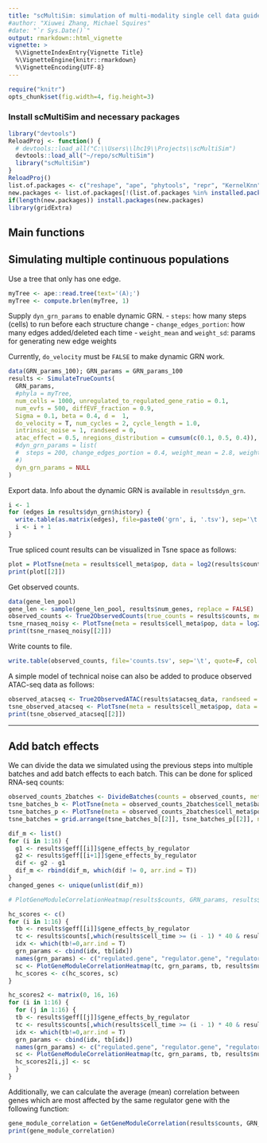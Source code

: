 ```yaml
---
title: "scMultiSim: simulation of multi-modality single cell data guided by gene regulatory networks"
#author: "Xiuwei Zhang, Michael Squires"
#date: "`r Sys.Date()`"
output: rmarkdown::html_vignette
vignette: >
  %\VignetteIndexEntry{Vignette Title}
  %\VignetteEngine{knitr::rmarkdown}
  %\VignetteEncoding{UTF-8}
---
```

```r
require("knitr")
opts_chunk$set(fig.width=4, fig.height=3)
```

### Install scMultiSim and necessary packages
```r
library("devtools")
ReloadProj <- function() {
  # devtools::load_all("C:\\Users\\lhc19\\Projects\\scMultiSim")
  devtools::load_all("~/repo/scMultiSim")
  library("scMultiSim")
}
ReloadProj()
list.of.packages <- c("reshape", "ape", "phytools", "repr", "KernelKnn", "gridExtra")
new.packages <- list.of.packages[!(list.of.packages %in% installed.packages()[,"Package"])]
if(length(new.packages)) install.packages(new.packages)
library(gridExtra)
```

## Main functions

## Simulating multiple continuous populations

Use a tree that only has one edge.
```r
myTree <- ape::read.tree(text='(A);')
myTree <- compute.brlen(myTree, 1)
```

Supply `dyn_grn_params` to enable dynamic GRN.
- `steps`: how many steps (cells) to run before each structure change
- `change_edges_portion`: how many edges added/deleted each time
- `weight_mean` and `weight_sd`: params for generating new edge weights

Currently, `do_velocity` must be `FALSE` to make dynamic GRN work.
```r
data(GRN_params_100); GRN_params = GRN_params_100
results <- SimulateTrueCounts(
  GRN_params,
  #phyla = myTree,
  num_cells = 1000, unregulated_to_regulated_gene_ratio = 0.1,
  num_evfs = 500, diffEVF_fraction = 0.9,
  Sigma = 0.1, beta = 0.4, d =  1,
  do_velocity = T, num_cycles = 2, cycle_length = 1.0,
  intrinsic_noise = 1, randseed = 0,
  atac_effect = 0.5, nregions_distribution = cumsum(c(0.1, 0.5, 0.4)),
  #dyn_grn_params = list(
  #  steps = 200, change_edges_portion = 0.4, weight_mean = 2.8, weight_sd = 1
  #)
  dyn_grn_params = NULL
)
```

Export data. Info about the dynamic GRN is available in `results$dyn_grn`.
```r
i <- 1
for (edges in results$dyn_grn$history) {
  write.table(as.matrix(edges), file=paste0('grn', i, '.tsv'), sep='\t', quote=F, col.names=NA)
  i <- i + 1
}
```

True spliced count results can be visualized in Tsne space as follows:
```r
plot = PlotTsne(meta = results$cell_meta$pop, data = log2(results$counts + 1), label = 'pop', saving = F, plotname = 'True RNA Counts Tsne')
print(plot[[2]])
```

Get observed counts.
```r
data(gene_len_pool)
gene_len <- sample(gene_len_pool, results$num_genes, replace = FALSE)
observed_counts <- True2ObservedCounts(true_counts = results$counts, meta_cell = results$cell_meta, randseed = 0, protocol = "nonUMI", alpha_mean = 0.1, alpha_sd = 0.05, gene_len = gene_len, depth_mean = 1e5, depth_sd = 3e3)
tsne_rnaseq_noisy <- PlotTsne(meta = results$cell_meta$pop, data = log2(observed_counts+1), label = 'pop', saving = F, plotname = "Observed RNA Counts")
print(tsne_rnaseq_noisy[[2]])
```

Write counts to file.
```r
write.table(observed_counts, file='counts.tsv', sep='\t', quote=F, col.names = NA)
```

A simple model of technical noise can also be added to produce observed ATAC-seq data as follows:
```r
observed_atacseq <- True2ObservedATAC(results$atacseq_data, randseed = 0, observation_prob = 0.3, sd_frac = 0.5)
tsne_observed_atacseq <- PlotTsne(meta = results$cell_meta$pop, data = log2(observed_atacseq + 1), label = 'pop', saving = F, plotname = "Observed ATAC-seq")
print(tsne_observed_atacseq[[2]])
```

---

## Add batch effects
We can divide the data we simulated using the previous steps into multiple batches and add batch effects to each batch.  This can be done for spliced RNA-seq counts:
```r
observed_counts_2batches <- DivideBatches(counts = observed_counts, meta_cell = results$cell_meta, nbatch = 2, batch_effect_size = 3)
tsne_batches_b <- PlotTsne(meta = observed_counts_2batches$cell_meta$batch, data = log2(observed_counts_2batches$counts + 1), label = 'batch', saving = F, plotname = "Observed RNA Counts in Batches")
tsne_batches_p <- PlotTsne(meta = observed_counts_2batches$cell_meta$pop, data = log2(observed_counts_2batches$counts + 1), label = 'pop', saving = F, plotname = "Observed RNA Counts in Batches")
tsne_batches = grid.arrange(tsne_batches_b[[2]], tsne_batches_p[[2]], ncol=2)
```

```r
dif_m <- list()
for (i in 1:16) {
  g1 <- results$geff[[i]]$gene_effects_by_regulator
  g2 <- results$geff[[i+1]]$gene_effects_by_regulator
  dif <- g2 - g1
  dif_m <- rbind(dif_m, which(dif != 0, arr.ind = T))
}
changed_genes <- unique(unlist(dif_m))
```

```r
# PlotGeneModuleCorrelationHeatmap(results$counts, GRN_params, results$gene_effects_by_regulator, results$num_genes, GRN_genes_only = F, saving = F)

hc_scores <- c()
for (i in 1:16) {
  tb <- results$geff[[i]]$gene_effects_by_regulator
  tc <- results$counts[,which(results$cell_time >= (i - 1) * 40 & results$cell_time < i * 40)]
  idx <- which(tb!=0,arr.ind = T)
  grn_params <- cbind(idx, tb[idx])
  names(grn_params) <- c("regulated.gene", "regulator.gene", "regulator.effect")
  sc <- PlotGeneModuleCorrelationHeatmap(tc, grn_params, tb, results$num_genes, GRN_genes_only = F, saving = F)
  hc_scores <- c(hc_scores, sc)
}
```
```r
hc_scores2 <- matrix(0, 16, 16)
for (i in 1:16) {
  for (j in 1:16) {
  tb <- results$geff[[j]]$gene_effects_by_regulator
  tc <- results$counts[,which(results$cell_time >= (i - 1) * 40 & results$cell_time < i * 40)]
  idx <- which(tb!=0,arr.ind = T)
  grn_params <- cbind(idx, tb[idx])
  names(grn_params) <- c("regulated.gene", "regulator.gene", "regulator.effect")
  sc <- PlotGeneModuleCorrelationHeatmap(tc, grn_params, tb, results$num_genes, GRN_genes_only = F, saving = F, genes = changed_genes)
  hc_scores2[i,j] <- sc
  }
}
```
Additionally, we can calculate the average (mean) correlation between genes which are most affected by the same regulator gene with the following function:

```r
gene_module_correlation = GetGeneModuleCorrelation(results$counts, GRN_params, results$gene_effects_by_regulator, results$num_genes)
print(gene_module_correlation)
```

